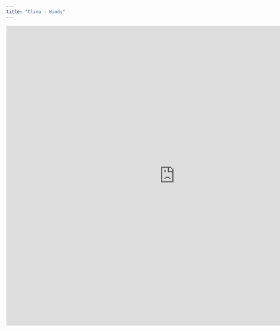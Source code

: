 ```yaml
---
title: "Clima - Windy"
---
```


```{=html}
<iframe width="900" height="800" src="https://embed.windy.com/embed.html?type=map&amp;location=coordinates&amp;metricRain=default&amp;metricTemp=°C&amp;metricWind=default&amp;zoom=10&amp;overlay=uvindex&amp;product=cams&amp;level=surface&amp;lat=-15.792&amp;lon=-70.497&amp;pressure=true" frameborder="0" style="border:0" allowfullscreen=""></iframe>
```
